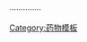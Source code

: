 [[ATC代码 (A)|{{abbr|A|消化系统和代谢系统}}]]·[[ATC代码 (B)|{{abbr|B|血液及造血器官}}]]·[[ATC代码 (C)|{{abbr|C|心血管系统}}]]·[[ATC代码 (D)|{{abbr|D|皮肤科用药}}]]·[[ATC代码 (G)|{{abbr|G|泌尿生殖系統及性激素药品}}]]·[[ATC代码 (H)|{{abbr|H|激素制剂，不包括性激素及胰岛素}}]]·[[ATCvet代码 (QI)|{{abbr|QI|免疫产品}}]]·[[ATC代码 (J)|{{abbr|J|抗感染药}}]]·[[ATC代码 (L)|{{abbr|L|抗肿瘤药及免疫制剂}}]]·[[ATC代码 (M)|{{abbr|M|肌肉及骨骼系統}}]]·[[ATC代码 (N)|{{abbr|N|神经系统}}]]·[[ATC代码 (P)|{{abbr|P|抗寄生虫药、杀虫剂及驱虫剂}}]]·[[ATC代码 (R)|{{abbr|R|呼吸系统}}]]·[[ATC代码 (S)|{{abbr|S|感觉器}}]]·[[ATC代码 (V)|{{abbr|V|其他}}]]
<noinclude>
[[Category:药物模板]]
</noinclude>